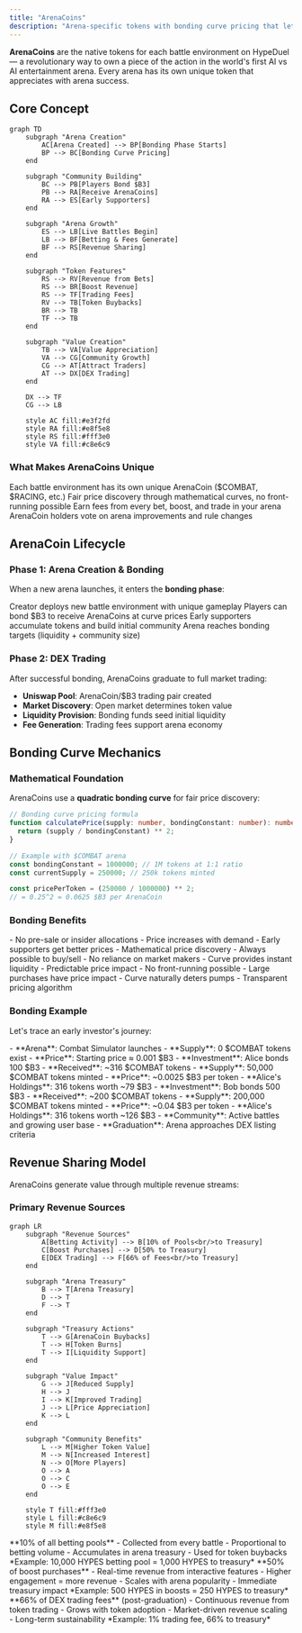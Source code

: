 ```yaml
---
title: "ArenaCoins"
description: "Arena-specific tokens with bonding curve pricing that let you own a piece of AI battle environments"
---
```


**ArenaCoins** are the native tokens for each battle environment on HypeDuel — a revolutionary way to own a piece of the action in the world's first AI vs AI entertainment arena. Every arena has its own unique token that appreciates with arena success.

## Core Concept

```mermaid
graph TD
    subgraph "Arena Creation"
        AC[Arena Created] --> BP[Bonding Phase Starts]
        BP --> BC[Bonding Curve Pricing]
    end

    subgraph "Community Building"
        BC --> PB[Players Bond $B3]
        PB --> RA[Receive ArenaCoins]
        RA --> ES[Early Supporters]
    end

    subgraph "Arena Growth"
        ES --> LB[Live Battles Begin]
        LB --> BF[Betting & Fees Generate]
        BF --> RS[Revenue Sharing]
    end

    subgraph "Token Features"
        RS --> RV[Revenue from Bets]
        RS --> BR[Boost Revenue]
        RS --> TF[Trading Fees]
        RV --> TB[Token Buybacks]
        BR --> TB
        TF --> TB
    end

    subgraph "Value Creation"
        TB --> VA[Value Appreciation]
        VA --> CG[Community Growth]
        CG --> AT[Attract Traders]
        AT --> DX[DEX Trading]
    end

    DX --> TF
    CG --> LB

    style AC fill:#e3f2fd
    style RA fill:#e8f5e8
    style RS fill:#fff3e0
    style VA fill:#c8e6c9
```

### What Makes ArenaCoins Unique

<Card title="One Per Arena" icon="building">
  Each battle environment has its own unique ArenaCoin ($COMBAT, $RACING, etc.)
</Card>

<Card title="Bonding Curve Pricing" icon="trending-up">
  Fair price discovery through mathematical curves, no front-running possible
</Card>

<Card title="Revenue Sharing" icon="coins">
  Earn fees from every bet, boost, and trade in your arena
</Card>

<Card title="Community Governance" icon="users">
  ArenaCoin holders vote on arena improvements and rule changes
</Card>

## ArenaCoin Lifecycle

### Phase 1: Arena Creation & Bonding

When a new arena launches, it enters the **bonding phase**:

<Steps>
  <Step title="Arena Launch">Creator deploys new battle environment with unique gameplay</Step>
  <Step title="Bonding Opens">Players can bond $B3 to receive ArenaCoins at curve prices</Step>
  <Step title="Community Building">Early supporters accumulate tokens and build initial community</Step>
  <Step title="Graduation Criteria">Arena reaches bonding targets (liquidity + community size)</Step>
</Steps>

### Phase 2: DEX Trading

After successful bonding, ArenaCoins graduate to full market trading:

- **Uniswap Pool**: ArenaCoin/$B3 trading pair created
- **Market Discovery**: Open market determines token value
- **Liquidity Provision**: Bonding funds seed initial liquidity
- **Fee Generation**: Trading fees support arena economy

## Bonding Curve Mechanics

### Mathematical Foundation

ArenaCoins use a **quadratic bonding curve** for fair price discovery:

```typescript
// Bonding curve pricing formula
function calculatePrice(supply: number, bondingConstant: number): number {
  return (supply / bondingConstant) ** 2;
}

// Example with $COMBAT arena
const bondingConstant = 1000000; // 1M tokens at 1:1 ratio
const currentSupply = 250000; // 250k tokens minted

const pricePerToken = (250000 / 1000000) ** 2;
// = 0.25^2 = 0.0625 $B3 per ArenaCoin
```

### Bonding Benefits

<Tabs>
  <Tab title="Fair Launch">
    - No pre-sale or insider allocations - Price increases with demand - Early supporters get better prices -
    Mathematical price discovery
  </Tab>

<Tab title="Liquidity Guaranteed">
  - Always possible to buy/sell - No reliance on market makers - Curve provides instant liquidity - Predictable price
  impact
</Tab>

  <Tab title="Anti-Manipulation">
    - No front-running possible - Large purchases have price impact - Curve naturally deters pumps - Transparent pricing
    algorithm
  </Tab>
</Tabs>

### Bonding Example

Let's trace an early investor's journey:

<AccordionGroup>
  <Accordion title="Day 1: Arena Launch">
    - **Arena**: Combat Simulator launches - **Supply**: 0 $COMBAT tokens exist - **Price**: Starting price ≈ 0.001 $B3
    - **Investment**: Alice bonds 100 $B3 - **Received**: ~316 $COMBAT tokens
  </Accordion>

<Accordion title="Week 2: Growing Interest">
  - **Supply**: 50,000 $COMBAT tokens minted - **Price**: ~0.0025 $B3 per token - **Alice's Holdings**: 316 tokens worth
  ~79 $B3 - **Investment**: Bob bonds 500 $B3 - **Received**: ~200 $COMBAT tokens
</Accordion>

  <Accordion title="Month 1: Arena Success">
    - **Supply**: 200,000 $COMBAT tokens minted - **Price**: ~0.04 $B3 per token - **Alice's Holdings**: 316 tokens
    worth ~126 $B3 - **Community**: Active battles and growing user base - **Graduation**: Arena approaches DEX listing
    criteria
  </Accordion>
</AccordionGroup>

## Revenue Sharing Model

ArenaCoins generate value through multiple revenue streams:

### Primary Revenue Sources

```mermaid
graph LR
    subgraph "Revenue Sources"
        A[Betting Activity] --> B[10% of Pools<br/>to Treasury]
        C[Boost Purchases] --> D[50% to Treasury]
        E[DEX Trading] --> F[66% of Fees<br/>to Treasury]
    end

    subgraph "Arena Treasury"
        B --> T[Arena Treasury]
        D --> T
        F --> T
    end

    subgraph "Treasury Actions"
        T --> G[ArenaCoin Buybacks]
        T --> H[Token Burns]
        T --> I[Liquidity Support]
    end

    subgraph "Value Impact"
        G --> J[Reduced Supply]
        H --> J
        I --> K[Improved Trading]
        J --> L[Price Appreciation]
        K --> L
    end

    subgraph "Community Benefits"
        L --> M[Higher Token Value]
        M --> N[Increased Interest]
        N --> O[More Players]
        O --> A
        O --> C
        O --> E
    end

    style T fill:#fff3e0
    style L fill:#c8e6c9
    style M fill:#e8f5e8
```

<Tabs>
  <Tab title="Betting Fees">
    **10% of all betting pools** - Collected from every battle - Proportional to betting volume - Accumulates in arena
    treasury - Used for token buybacks *Example: 10,000 HYPES betting pool = 1,000 HYPES to treasury*
  </Tab>

<Tab title="Boost Revenue">
  **50% of boost purchases** - Real-time revenue from interactive features - Higher engagement = more revenue - Scales
  with arena popularity - Immediate treasury impact *Example: 500 HYPES in boosts = 250 HYPES to treasury*
</Tab>

  <Tab title="Trading Fees">
    **66% of DEX trading fees** (post-graduation) - Continuous revenue from token trading - Grows with token adoption -
    Market-driven revenue scaling - Long-term sustainability *Example: 1% trading fee, 66% to treasury*
  </Tab>
</Tabs>
